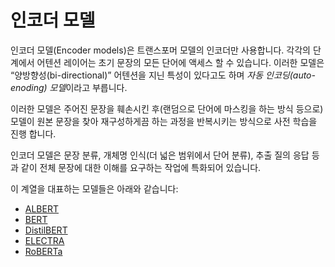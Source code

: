 # 인코더 모델

<Youtube id="MUqNwgPjJvQ" />

인코더 모델(Encoder models)은 트랜스포머 모델의 인코더만 사용합니다. 각각의 단계에서 어텐션 레이어는 초기 문장의 모든 단어에 액세스 할 수 있습니다. 이러한 모델은 “양방향성(bi-directional)” 어텐션을 지닌 특성이 있다고도 하며 *자동 인코딩(auto-enoding) 모델*이라고 부릅니다.

이러한 모델은 주어진 문장을 훼손시킨 후(랜덤으로 단어에 마스킹을 하는 방식 등으로) 모델이 원본 문장을 찾아 재구성하게끔 하는 과정을 반복시키는 방식으로 사전 학습을 진행 합니다.

인코더 모델은 문장 분류, 개체명 인식(더 넓은 범위에서 단어 분류), 추출 질의 응답 등과 같이 전체 문장에 대한 이해를 요구하는 작업에 특화되어 있습니다.

이 계열을 대표하는 모델들은 아래와 같습니다:

- [ALBERT](https://huggingface.co/transformers/model_doc/albert.html)
- [BERT](https://huggingface.co/transformers/model_doc/bert.html)
- [DistilBERT](https://huggingface.co/transformers/model_doc/distilbert.html)
- [ELECTRA](https://huggingface.co/transformers/model_doc/electra.html)
- [RoBERTa](https://huggingface.co/transformers/model_doc/roberta.html)